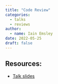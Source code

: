 ```yaml
---
title: "Code Review"
categories:
  - talks
  - reviews
author:
  - name: Iain Emsley
date: 2022-05-25
draft: false
---
```


## Resources:

-   [Talk slides](resources/Code_Review.pdf)
